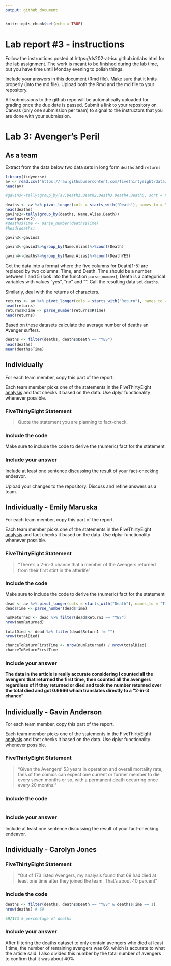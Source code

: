 ```yaml
---
output: github_document
---
```


<!-- README.md is generated from README.Rmd. Please edit the README.Rmd file -->


```r
knitr::opts_chunk$set(echo = TRUE)
```

# Lab report #3 - instructions

Follow the instructions posted at https://ds202-at-isu.github.io/labs.html for the lab assignment. The work is meant to be finished during the lab time, but you have time until Monday evening to polish things.

Include your answers in this document (Rmd file). Make sure that it knits properly (into the md file). Upload both the Rmd and the md file to your repository.  

All submissions to the github repo will be automatically uploaded for grading once the due date is passed.
Submit a link to your repository on Canvas (only one submission per team) to signal to the instructors that you are done with your submission.

# Lab 3: Avenger's Peril

## As a team

Extract from the data below two data sets in long form `deaths` and `returns`

```r
library(tidyverse)
av <- read.csv("https://raw.githubusercontent.com/fivethirtyeight/data/master/avengers/avengers.csv", stringsAsFactors = FALSE)
head(av)

#gavins<-tally(group_by(av,Death1,Death2,Death3,Death4,Death5, sort = FALSE))

deaths <- av %>% pivot_longer(cols = starts_with("Death"), names_to = "Time", values_to = "Death")
head(deaths)
gavins2<-tally(group_by(deaths, Name.Alias,Death))
head(gavins2)
#deaths$Time <- parse_number(deaths$Time)
#head(deaths)

gavin3<-gavins2

gavin3<-gavin3%>%group_by(Name.Alias)%>%count(Death)

gavin4<-deaths%>%group_by(Name.Alias)%>%count(DeathYES)


```

Get the data into a format where the five columns for Death[1-5] are replaced by two columns: Time, and Death. Time should be a number between 1 and 5 (look into the function `parse_number`); Death is a categorical variables with values "yes", "no" and "". Call the resulting data set `deaths`. 

Similarly, deal with the returns of characters.

```r
returns <- av %>% pivot_longer(cols = starts_with("Return"), names_to = "RTime", values_to = "Return")
head(returns)
returns$RTime <- parse_number(returns$RTime)
head(returns)
```

Based on these datasets calculate the average number of deaths an Avenger suffers. 

```r

deaths <- filter(deaths, deaths$Death == "YES")
head(deaths)
mean(deaths$Time)
```


## Individually

For each team member, copy this part of the report. 

Each team member picks one of the statements in the FiveThirtyEight [analysis](https://fivethirtyeight.com/features/avengers-death-comics-age-of-ultron/) and fact checks it based on the data. Use dplyr functionality whenever possible.

### FiveThirtyEight Statement

> Quote the statement you are planning to fact-check.

### Include the code

Make sure to include the code to derive the (numeric) fact for the statement

### Include your answer

Include at least one sentence discussing the result of your fact-checking endeavor.

Upload your changes to the repository. Discuss and refine answers as a team.

## Individually - Emily Maruska

For each team member, copy this part of the report. 

Each team member picks one of the statements in the FiveThirtyEight [analysis](https://fivethirtyeight.com/features/avengers-death-comics-age-of-ultron/) and fact checks it based on the data. Use dplyr functionality whenever possible.

### FiveThirtyEight Statement

> "There’s a 2-in-3 chance that a member of the Avengers returned from their first stint in the afterlife"

### Include the code

Make sure to include the code to derive the (numeric) fact for the statement
```r
dead <- av %>% pivot_longer(cols = starts_with("Death"), names_to = "Time", values_to = "Death")
dead$Time <- parse_number(dead$Time)

numReturned <- dead %>% filter(dead$Return1 == "YES")
nrow(numReturned)

totalDied <- dead %>% filter(dead$Return1 != "")
nrow(totalDied)

chanceToReturnFirstTime <- nrow(numReturned) / nrow(totalDied)
chanceToReturnFirstTime
```

### Include your answer

**The data in the article is really accurate considering I counted all the avengers that returned the first time, then counted all the avengers regardless of if they returned or died and took the number returned over the total died and got 0.6666 which translates directly to a "2-in-3 chance"**


## Individually - Gavin Anderson

For each team member, copy this part of the report. 

Each team member picks one of the statements in the FiveThirtyEight [analysis](https://fivethirtyeight.com/features/avengers-death-comics-age-of-ultron/) and fact checks it based on the data. Use dplyr functionality whenever possible.

### FiveThirtyEight Statement

> "Given the Avengers’ 53 years in operation and overall mortality rate, fans of the comics can expect one current or former member to die every seven months or so, with a permanent death occurring once every 20 months."

### Include the code

```r

```

### Include your answer

Include at least one sentence discussing the result of your fact-checking endeavor.



## Individually - Carolyn Jones

### FiveThirtyEight Statement

> "Out of 173 listed Avengers, my analysis found that 69 had died at least one time after they joined the team. That’s about 40 percent"

### Include the code

```r
deaths <- filter(deaths, deaths$Death == "YES" & deaths$Time == 1)
nrow(deaths) # 69

69/173 # percentage of deaths
```


### Include your answer

After filtering the deaths dataset to only contain avengers who died at least 1 time, the number of remaining avengers was 69, which is accurate to what the article said. I also divided this number by the total number of avengers to confirm that it was about 40%


